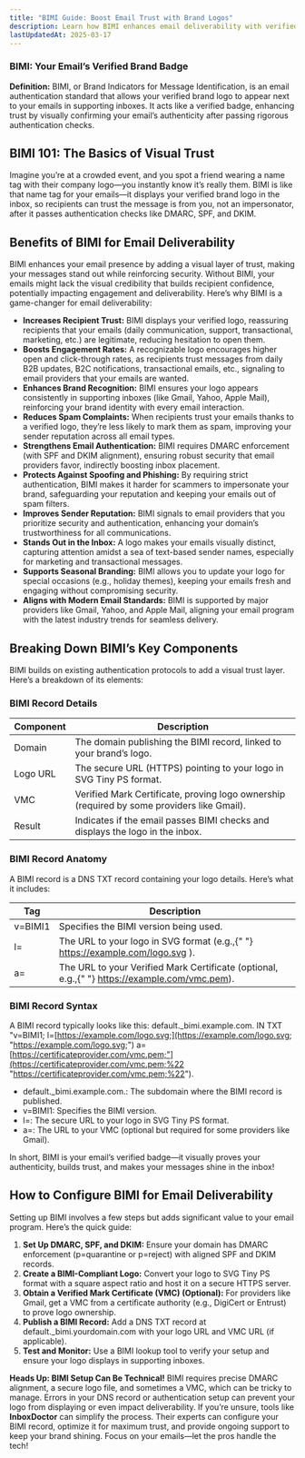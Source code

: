 ---
title: "BIMI Guide: Boost Email Trust with Brand Logos"
description: Learn how BIMI enhances email deliverability with verified logos. Explore benefits, components, and setup for trusted inbox placement.
lastUpdatedAt: 2025-03-17
---

### BIMI: Your Email’s Verified Brand Badge

**Definition:** BIMI, or Brand Indicators for Message Identification, is an email authentication standard that allows your verified brand logo to appear next to your emails in supporting inboxes. It acts like a verified badge, enhancing trust by visually confirming your email’s authenticity after passing rigorous authentication checks.

## BIMI 101: The Basics of Visual Trust

Imagine you’re at a crowded event, and you spot a friend wearing a name tag with their company logo—you instantly know it’s really them. BIMI is like that name tag for your emails—it displays your verified brand logo in the inbox, so recipients can trust the message is from you, not an impersonator, after it passes authentication checks like DMARC, SPF, and DKIM.

## Benefits of BIMI for Email Deliverability

BIMI enhances your email presence by adding a visual layer of trust, making your messages stand out while reinforcing security. Without BIMI, your emails might lack the visual credibility that builds recipient confidence, potentially impacting engagement and deliverability. Here’s why BIMI is a game-changer for email deliverability:

- **Increases Recipient Trust:** BIMI displays your verified logo, reassuring recipients that your emails (daily communication, support, transactional, marketing, etc.) are legitimate, reducing hesitation to open them.
- **Boosts Engagement Rates:** A recognizable logo encourages higher open and click-through rates, as recipients trust messages from daily B2B updates, B2C notifications, transactional emails, etc., signaling to email providers that your emails are wanted.
- **Enhances Brand Recognition:** BIMI ensures your logo appears consistently in supporting inboxes (like Gmail, Yahoo, Apple Mail), reinforcing your brand identity with every email interaction.
- **Reduces Spam Complaints:** When recipients trust your emails thanks to a verified logo, they’re less likely to mark them as spam, improving your sender reputation across all email types.
- **Strengthens Email Authentication:** BIMI requires DMARC enforcement (with SPF and DKIM alignment), ensuring robust security that email providers favor, indirectly boosting inbox placement.
- **Protects Against Spoofing and Phishing:** By requiring strict authentication, BIMI makes it harder for scammers to impersonate your brand, safeguarding your reputation and keeping your emails out of spam filters.
- **Improves Sender Reputation:** BIMI signals to email providers that you prioritize security and authentication, enhancing your domain’s trustworthiness for all communications.
- **Stands Out in the Inbox:** A logo makes your emails visually distinct, capturing attention amidst a sea of text-based sender names, especially for marketing and transactional messages.
- **Supports Seasonal Branding:** BIMI allows you to update your logo for special occasions (e.g., holiday themes), keeping your emails fresh and engaging without compromising security.
- **Aligns with Modern Email Standards:** BIMI is supported by major providers like Gmail, Yahoo, and Apple Mail, aligning your email program with the latest industry trends for seamless delivery.

## Breaking Down BIMI’s Key Components

BIMI builds on existing authentication protocols to add a visual trust layer. Here’s a breakdown of its elements:

### BIMI Record Details

<table>
  <thead>
    <tr>
      <th>Component</th>
      <th>Description</th>
    </tr>
  </thead>
  <tbody>
    <tr>
      <td>Domain</td>
      <td>
        The domain publishing the BIMI record, linked to your brand’s logo.
      </td>
    </tr>
    <tr>
      <td>Logo URL</td>
      <td>
        The secure URL (HTTPS) pointing to your logo in SVG Tiny PS format.
      </td>
    </tr>
    <tr>
      <td>VMC</td>
      <td>
        Verified Mark Certificate, proving logo ownership (required by some
        providers like Gmail).
      </td>
    </tr>
    <tr>
      <td>Result</td>
      <td>
        Indicates if the email passes BIMI checks and displays the logo in the
        inbox.
      </td>
    </tr>
  </tbody>
</table>

### BIMI Record Anatomy

A BIMI record is a DNS TXT record containing your logo details. Here’s what it includes:

<table>
  <thead>
    <tr>
      <th>Tag</th>
      <th>Description</th>
    </tr>
  </thead>
  <tbody>
    <tr>
      <td>v=BIMI1</td>
      <td>Specifies the BIMI version being used.</td>
    </tr>
    <tr>
      <td>l=</td>
      <td>
        The URL to your logo in SVG format (e.g.,{" "}
        <a href="https://example.com/logo.svg">https://example.com/logo.svg</a>
        ).
      </td>
    </tr>
    <tr>
      <td>a=</td>
      <td>
        The URL to your Verified Mark Certificate (optional, e.g.,{" "}
        <a href="https://example.com/vmc.pem">https://example.com/vmc.pem</a>).
      </td>
    </tr>
  </tbody>
</table>

### BIMI Record Syntax

A BIMI record typically looks like this: default.\_bimi.example.com. IN TXT "v=BIMI1; l=[https://example.com/logo.svg;](https://example.com/logo.svg; "https://example.com/logo.svg;") a=[https://certificateprovider.com/vmc.pem;"](https://certificateprovider.com/vmc.pem;%22 "https://certificateprovider.com/vmc.pem;%22").

- default.\_bimi.example.com.: The subdomain where the BIMI record is published.
- v=BIMI1: Specifies the BIMI version.
- l=: The secure URL to your logo in SVG Tiny PS format.
- a=: The URL to your VMC (optional but required for some providers like Gmail).

In short, BIMI is your email’s verified badge—it visually proves your authenticity, builds trust, and makes your messages shine in the inbox!

## How to Configure BIMI for Email Deliverability

Setting up BIMI involves a few steps but adds significant value to your email program. Here’s the quick guide:

1.  **Set Up DMARC, SPF, and DKIM:** Ensure your domain has DMARC enforcement (p=quarantine or p=reject) with aligned SPF and DKIM records.
2.  **Create a BIMI-Compliant Logo:** Convert your logo to SVG Tiny PS format with a square aspect ratio and host it on a secure HTTPS server.
3.  **Obtain a Verified Mark Certificate (VMC) (Optional):** For providers like Gmail, get a VMC from a certificate authority (e.g., DigiCert or Entrust) to prove logo ownership.
4.  **Publish a BIMI Record:** Add a DNS TXT record at default.\_bimi.yourdomain.com with your logo URL and VMC URL (if applicable).
5.  **Test and Monitor:** Use a BIMI lookup tool to verify your setup and ensure your logo displays in supporting inboxes.

**Heads Up: BIMI Setup Can Be Technical!** BIMI requires precise DMARC alignment, a secure logo file, and sometimes a VMC, which can be tricky to manage. Errors in your DNS record or authentication setup can prevent your logo from displaying or even impact deliverability. If you’re unsure, tools like **InboxDoctor** can simplify the process. Their experts can configure your BIMI record, optimize it for maximum trust, and provide ongoing support to keep your brand shining. Focus on your emails—let the pros handle the tech!
